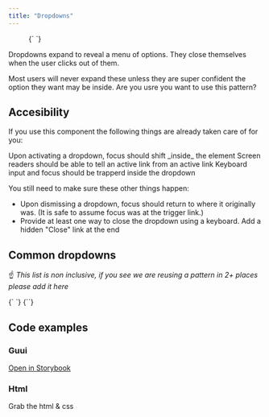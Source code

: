 ```yaml
---
title: "Dropdowns"
---
```


<Figure appearance="dark">{`
  <Dropdown label="My account" links={[]} id="my-account" />
`}</Figure>

Dropdowns expand to reveal a menu of options. They close themselves when the user clicks out of them.

<ResearchAside>
  Most users will never expand these unless they are super confident the option
  they want may be inside. Are you usre you want to use this pattern?
</ResearchAside>

## Accesibility

If you use this component the following things are already taken care of for you:

<List>
  <HappyListItem>
    Upon activating a dropdown, focus should shift _inside_ the element
  </HappyListItem>
  <HappyListItem>
    Screen readers should be able to tell an active link from an active link
  </HappyListItem>
  <HappyListItem>
    Keyboard input and focus should be trapperd inside the dropdown
  </HappyListItem>
</List>

You still need to make sure these other things happen:

- Upon dismissing a dropdown, focus should return to where it originally was. (It is safe to assume focus was at the trigger link.)
- Provide at least one way to close the dropdown using a keyboard. Add a hidden "Close" link at the end

## Common dropdowns

☝️ _This list is non inclusive, if you see we are reusing a pattern in 2+ places please add it here_

<FigureTable>
  <FigureRow
    appearance="dark"
    name="Account dropdown"
    usage="Signed in users see this to access their preferences & log out"
  >{`
      <Dropdown label="My account" links={[]} id="my-account" />
  `}</FigureRow>
  <FigureRow
    appearance="dark"
    name="Sharing dropdown"
    usage="Nobody sees this because it does not exist, I put it here to get 2 rows"
  >
    {`<Dropdown
      label="Share to"
      links={[
        {
          url: "#",
          title: "Google+",
        },
        {
          url: "#",
          title: "MySpace",
        },
        {
          url: "#",
          title: "LiveJournal",
        },
      ]}
    />`}
  </FigureRow>
</FigureTable>

## Code examples

### Guui

<a href="#">Open in Storybook</a>

### Html

Grab the html & css
